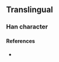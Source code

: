 {{character info/new}}
==Translingual==

===Han character===
{{Han char|rn=85|rad=水|as=13|sn=16|four=31131|canj=EMGH|ids=⿰氵瑟}}

====References====
* {{Han ref|kx=0655.200|dkj=18472|hdz=31752.030|uh=6FCF|ud=28623|bh=E9FC|bd=59900}}